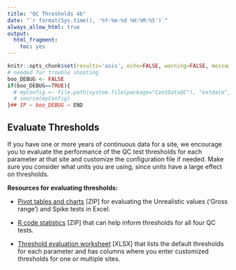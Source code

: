 ```yaml
---
title: "QC Thresholds 4b"
date: "`r format(Sys.time(), '%Y-%m-%d %H:%M:%S')`"
always_allow_html: true
output:
  html_fragment:
    toc: yes
---
```


```r
knitr::opts_chunk$set(results='asis', echo=FALSE, warning=FALSE, message = FALSE)
# needed for trouble shooting
boo_DEBUG <- FALSE
if(boo_DEBUG==TRUE){
  # myConfig <- file.path(system.file(package="ContDataQC"), "extdata", "config.ORIG.R")
  # source(myConfig)
}## IF ~ boo_DEBUG ~ END
```

## Evaluate Thresholds

If you have one or more years of continuous data for a site, we encourage you to evaluate the performance of the QC test thresholds for each parameter at that site and customize the configuration file if needed. Make sure you consider what units you are using, since units have a large effect on thresholds.

**Resources for evaluating thresholds:**

* [Pivot tables and charts](EvaluateThresholds.zip) [ZIP] for evaluating the Unrealistic values ('Gross range') and Spike tests in Excel. 

* [R code statistics](TimMartin_R_ThresholdEval.zip) [ZIP] that can help inform thresholds for all four QC tests.

* [Threshold evaluation worksheet](ThresholdsCheckWorksheet_20240925.xlsx) [XLSX] that lists the default thresholds for each parameter and has columns where you enter customized thresholds for one or multiple sites.
